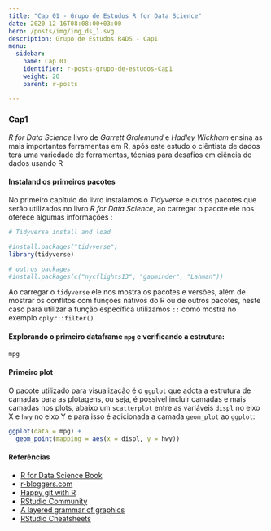 ```yaml
---
title: "Cap 01 - Grupo de Estudos R for Data Science"
date: 2020-12-16T08:08:00+03:00
hero: /posts/img/img_ds_1.svg
description: Grupo de Estudos R4DS - Cap1
menu:
  sidebar:
    name: Cap 01
    identifier: r-posts-grupo-de-estudos-Cap1
    weight: 20
    parent: r-posts

---
```


### Cap1

*R for Data Science* livro de *Garrett Grolemund* e *Hadley Wickham* ensina as mais importantes ferramentas em R, após este estudo o ciêntista de dados terá uma variedade de ferramentas, técnias para desafios em ciência de dados usando R   


#### Instaland os primeiros pacotes

No primeiro capítulo do livro instalamos o *Tidyverse* e outros pacotes que serão utilizados no livro *R for Data Science*, ao carregar o pacote ele nos oferece algumas informações : 

```r
# Tidyverse install and load

#install.packages("tidyverse")
library(tidyverse)

# outros packages
#install.packages(c("nycflights13", "gapminder", "Lahman"))
```

Ao carregar o `tidyverse` ele nos mostra os pacotes e versões, além de mostrar os conflitos com funções nativos do R ou de outros pacotes, neste caso para utilizar a função específica utilizamos `::` como mostra no exemplo `dplyr::filter()`

#### Explorando o primeiro dataframe `mpg` e verificando a estrutura:

```r
mpg
```


#### Primeiro plot

O pacote utilizado para visualização é o `ggplot` que adota a estrutura de camadas para as plotagens, ou seja, é possivel incluir camadas e mais camadas nos plots, abaixo um `scatterplot` entre as variáveis `displ` no eixo X e `hwy` no eixo Y e para isso é adicionada a camada `geom_plot` ao `ggplot`: 

```r
ggplot(data = mpg) + 
  geom_point(mapping = aes(x = displ, y = hwy))
```

#### Referências
* [R for Data Science Book](https://r4ds.had.co.nz/data-visualisation.html)
* [r-bloggers.com](http://www.r-bloggers.com)
* [Happy git with R](https://happygitwithr.com/rstudio-git-github.html)
* [RStudio Community](https://community.rstudio.com/)
* [A layered grammar of graphics](http://vita.had.co.nz/papers/layered-grammar.html)
* [RStudio Cheatsheets](https://rstudio.com/resources/cheatsheets/)






